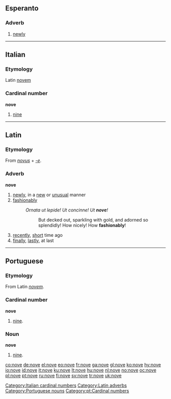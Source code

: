 ==Esperanto==

===Adverb===
{{eo-adv}}

# [[newly]]

----

==Italian==

===Etymology===
Latin [[novem]]

===Cardinal number===
'''nove'''

# [[nine]]

[[Category:Italian cardinal numbers]]

----

==Latin==

===Etymology===
From ''[[novus]]'' + ''[[-e]]''.

===Adverb===
'''nove'''

# [[newly]], in a [[new]] or [[unusual]] manner
# [[fashionably]]
#: ''Ornata ut lepide! Ut concinne! Ut '''nove'''!''
#:: But decked out, sparkling with gold, and adorned so splendidly! How nicely! How '''fashionably'''!
# [[recently]], [[short]] time ago
# [[finally]], [[lastly]], at last

[[Category:Latin adverbs]]

----

==Portuguese==

===Etymology===
From Latin ''[[novem]]''.

===Cardinal number===
'''nove'''

# [[nine]].

===Noun===
'''nove''' {{m}}

# [[nine]].

[[Category:Portuguese nouns]]
[[Category:pt:Cardinal numbers]]

[[co:nove]]
[[de:nove]]
[[el:nove]]
[[eo:nove]]
[[fr:nove]]
[[ga:nove]]
[[gl:nove]]
[[ko:nove]]
[[hy:nove]]
[[io:nove]]
[[id:nove]]
[[it:nove]]
[[ku:nove]]
[[lt:nove]]
[[hu:nove]]
[[nl:nove]]
[[no:nove]]
[[oc:nove]]
[[pl:nove]]
[[pt:nove]]
[[ru:nove]]
[[fi:nove]]
[[sv:nove]]
[[tr:nove]]
[[uk:nove]]